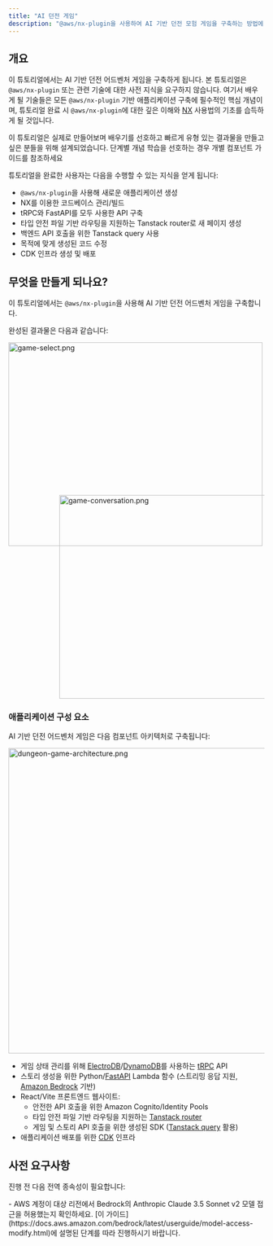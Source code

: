 ```yaml
---
title: "AI 던전 게임"
description: "@aws/nx-plugin을 사용하여 AI 기반 던전 모험 게임을 구축하는 방법에 대한 안내"
---
```





## 개요

이 튜토리얼에서는 AI 기반 던전 어드벤처 게임을 구축하게 됩니다. 본 튜토리얼은 `@aws/nx-plugin` 또는 관련 기술에 대한 사전 지식을 요구하지 않습니다. 여기서 배우게 될 기술들은 모든 `@aws/nx-plugin` 기반 애플리케이션 구축에 필수적인 핵심 개념이며, 튜토리얼 완료 시 `@aws/nx-plugin`에 대한 깊은 이해와 [NX](https://nx.dev/) 사용법의 기초를 습득하게 될 것입니다.

<Aside>이 튜토리얼은 실제로 만들어보며 배우기를 선호하고 빠르게 유형 있는 결과물을 만들고 싶은 분들을 위해 설계되었습니다. 단계별 개념 학습을 선호하는 경우 개별 컴포넌트 가이드를 참조하세요</Aside>

튜토리얼을 완료한 사용자는 다음을 수행할 수 있는 지식을 얻게 됩니다:

- `@aws/nx-plugin`을 사용해 새로운 애플리케이션 생성
- NX를 이용한 코드베이스 관리/빌드
- tRPC와 FastAPI를 모두 사용한 API 구축
- 타입 안전 파일 기반 라우팅을 지원하는 Tanstack router로 새 페이지 생성
- 백엔드 API 호출을 위한 Tanstack query 사용
- 목적에 맞게 생성된 코드 수정
- CDK 인프라 생성 및 배포

## 무엇을 만들게 되나요?

이 튜토리얼에서는 `@aws/nx-plugin`을 사용해 AI 기반 던전 어드벤처 게임을 구축합니다.

완성된 결과물은 다음과 같습니다:

<Image src={gameSelectPng} alt="game-select.png" width="500" height="400" />
<div style="margin-top: -100px; margin-left: 100px;">
<Image src={gameConversationPng} alt="game-conversation.png" width="500" height="400" />
</div>

### 애플리케이션 구성 요소

AI 기반 던전 어드벤처 게임은 다음 컴포넌트 아키텍처로 구축됩니다:

<Image class="white-bg" src={dungeonAdventureArchitecturePng} alt="dungeon-game-architecture.png" width="800" height="600" />

- 게임 상태 관리를 위해 [ElectroDB](https://electrodb.dev/)/[DynamoDB](https://aws.amazon.com/dynamodb/)를 사용하는 [tRPC](https://trpc.io/) API
- 스토리 생성을 위한 Python/[FastAPI](https://fastapi.tiangolo.com/) Lambda 함수 (스트리밍 응답 지원, [Amazon Bedrock](https://aws.amazon.com/bedrock/) 기반)
- React/Vite 프론트엔드 웹사이트:
  - 안전한 API 호출을 위한 Amazon Cognito/Identity Pools
  - 타입 안전 파일 기반 라우팅을 지원하는 [Tanstack router](https://tanstack.com/router/latest)
  - 게임 및 스토리 API 호출을 위한 생성된 SDK ([Tanstack query](https://tanstack.com/query/latest) 활용)
- 애플리케이션 배포를 위한 [CDK](https://docs.aws.amazon.com/cdk/v2/guide/home.html) 인프라

## 사전 요구사항

진행 전 다음 전역 종속성이 필요합니다:

<Prerequisites />
- AWS 계정이 대상 리전에서 Bedrock의 Anthropic Claude 3.5 Sonnet v2 모델 접근을 허용했는지 확인하세요. [이 가이드](https://docs.aws.amazon.com/bedrock/latest/userguide/model-access-modify.html)에 설명된 단계를 따라 진행하시기 바랍니다.
